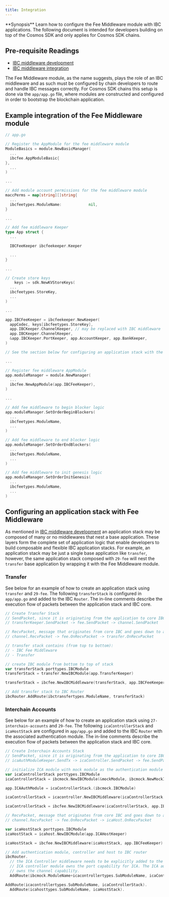 ```yaml
---
title: Integration
---
```


<Note>
**Synopsis**
Learn how to configure the Fee Middleware module with IBC applications. The following document is intended for developers building on top of the Cosmos SDK and only applies for Cosmos SDK chains.
</Note>

<Note>

## Pre-requisite Readings

* [IBC middleware development](/docs/ibc/v8.5.x//ibc/middleware/develop)
* [IBC middleware integration](/docs/ibc/v8.5.x//ibc/middleware/integration)

</Note>

The Fee Middleware module, as the name suggests, plays the role of an IBC middleware and as such must be configured by chain developers to route and handle IBC messages correctly.
For Cosmos SDK chains this setup is done via the `app/app.go` file, where modules are constructed and configured in order to bootstrap the blockchain application.

## Example integration of the Fee Middleware module

```go expandable
// app.go

// Register the AppModule for the fee middleware module
ModuleBasics = module.NewBasicManager(
  ...
  ibcfee.AppModuleBasic{
},
  ...
)

...

// Add module account permissions for the fee middleware module
maccPerms = map[string][]string{
  ...
  ibcfeetypes.ModuleName:            nil,
}

...

// Add fee middleware Keeper
type App struct {
  ...

  IBCFeeKeeper ibcfeekeeper.Keeper

  ...
}

...

// Create store keys
    keys := sdk.NewKVStoreKeys(
  ...
  ibcfeetypes.StoreKey,
  ...
)

...

app.IBCFeeKeeper = ibcfeekeeper.NewKeeper(
  appCodec, keys[ibcfeetypes.StoreKey],
  app.IBCKeeper.ChannelKeeper, // may be replaced with IBC middleware
  app.IBCKeeper.ChannelKeeper,
  &app.IBCKeeper.PortKeeper, app.AccountKeeper, app.BankKeeper,
)

// See the section below for configuring an application stack with the fee middleware module

...

// Register fee middleware AppModule
app.moduleManager = module.NewManager(
  ...
  ibcfee.NewAppModule(app.IBCFeeKeeper),
)

...

// Add fee middleware to begin blocker logic
app.moduleManager.SetOrderBeginBlockers(
  ...
  ibcfeetypes.ModuleName,
  ...
)

// Add fee middleware to end blocker logic
app.moduleManager.SetOrderEndBlockers(
  ...
  ibcfeetypes.ModuleName,
  ...
)

// Add fee middleware to init genesis logic
app.moduleManager.SetOrderInitGenesis(
  ...
  ibcfeetypes.ModuleName,
  ...
)
```

## Configuring an application stack with Fee Middleware

As mentioned in [IBC middleware development](/docs/ibc/v8.5.x//ibc/middleware/develop) an application stack may be composed of many or no middlewares that nest a base application.
These layers form the complete set of application logic that enable developers to build composable and flexible IBC application stacks.
For example, an application stack may be just a single base application like `transfer`, however, the same application stack composed with `29-fee` will nest the `transfer` base application
by wrapping it with the Fee Middleware module.

### Transfer

See below for an example of how to create an application stack using `transfer` and `29-fee`.
The following `transferStack` is configured in `app/app.go` and added to the IBC `Router`.
The in-line comments describe the execution flow of packets between the application stack and IBC core.

```go expandable
// Create Transfer Stack
// SendPacket, since it is originating from the application to core IBC:
// transferKeeper.SendPacket -> fee.SendPacket -> channel.SendPacket

// RecvPacket, message that originates from core IBC and goes down to app, the flow is the other way
// channel.RecvPacket -> fee.OnRecvPacket -> transfer.OnRecvPacket

// transfer stack contains (from top to bottom):
// - IBC Fee Middleware
// - Transfer

// create IBC module from bottom to top of stack
var transferStack porttypes.IBCModule
transferStack = transfer.NewIBCModule(app.TransferKeeper)

transferStack = ibcfee.NewIBCMiddleware(transferStack, app.IBCFeeKeeper)

// Add transfer stack to IBC Router
ibcRouter.AddRoute(ibctransfertypes.ModuleName, transferStack)
```

### Interchain Accounts

See below for an example of how to create an application stack using `27-interchain-accounts` and `29-fee`.
The following `icaControllerStack` and `icaHostStack` are configured in `app/app.go` and added to the IBC `Router` with the associated authentication module.
The in-line comments describe the execution flow of packets between the application stack and IBC core.

```go expandable
// Create Interchain Accounts Stack
// SendPacket, since it is originating from the application to core IBC:
// icaAuthModuleKeeper.SendTx -> icaController.SendPacket -> fee.SendPacket -> channel.SendPacket

// initialize ICA module with mock module as the authentication module on the controller side
var icaControllerStack porttypes.IBCModule
icaControllerStack = ibcmock.NewIBCModule(&mockModule, ibcmock.NewMockIBCApp("", scopedICAMockKeeper))

app.ICAAuthModule = icaControllerStack.(ibcmock.IBCModule)

icaControllerStack = icacontroller.NewIBCMiddleware(icaControllerStack, app.ICAControllerKeeper)

icaControllerStack = ibcfee.NewIBCMiddleware(icaControllerStack, app.IBCFeeKeeper)

// RecvPacket, message that originates from core IBC and goes down to app, the flow is:
// channel.RecvPacket -> fee.OnRecvPacket -> icaHost.OnRecvPacket

var icaHostStack porttypes.IBCModule
icaHostStack = icahost.NewIBCModule(app.ICAHostKeeper)

icaHostStack = ibcfee.NewIBCMiddleware(icaHostStack, app.IBCFeeKeeper)

// Add authentication module, controller and host to IBC router
ibcRouter.
  // the ICA Controller middleware needs to be explicitly added to the IBC Router because the
  // ICA controller module owns the port capability for ICA. The ICA authentication module
  // owns the channel capability.
  AddRoute(ibcmock.ModuleName+icacontrollertypes.SubModuleName, icaControllerStack) // ica with mock auth module stack route to ica (top level of middleware stack)

AddRoute(icacontrollertypes.SubModuleName, icaControllerStack).
  AddRoute(icahosttypes.SubModuleName, icaHostStack).
```
